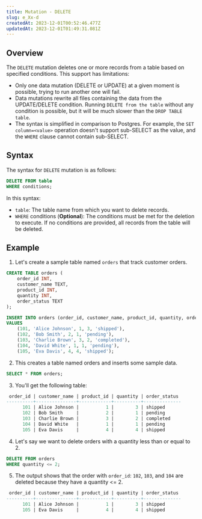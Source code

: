 ```yaml
---
title: Mutation - DELETE
slug: e_Xx-d
createdAt: 2023-12-01T00:52:46.477Z
updatedAt: 2023-12-01T01:49:31.081Z
---
```


## **Overview**

The `DELETE` mutation deletes one or more records from a table based on specified conditions. This support has limitations:
- Only one data mutation (DELETE or UPDATE) at a given moment is possible, trying to run another one will fail.
- Data mutations rewrite all files containing the data from the UPDATE/DELETE condition. Running `DELETE from the table` without any condition is possible, but it will be much slower than the `DROP TABLE table`.
- The syntax is simplified in comparison to Postgres. For example, the `SET column=<value>` operation doesn't support sub-SELECT as the value, and the `WHERE` clause cannot contain sub-SELECT.

## **Syntax**
The syntax for `DELETE` mutation is as follows:

```sql
DELETE FROM table
WHERE conditions;
```
In this syntax:
- `table`: The table name from which you want to delete records.
- `WHERE` conditions (**Optional**): The conditions must be met for the deletion to execute. If no conditions are provided, all records from the table will be deleted.

## **Example**
1. Let's create a sample table named `orders` that track customer orders.

```sql
CREATE TABLE orders (
    order_id INT,
    customer_name TEXT,
    product_id INT,
    quantity INT,
    order_status TEXT
);

INSERT INTO orders (order_id, customer_name, product_id, quantity, order_status)
VALUES
    (101, 'Alice Johnson', 1, 3, 'shipped'),
    (102, 'Bob Smith', 2, 1, 'pending'),
    (103, 'Charlie Brown', 3, 2, 'completed'),
    (104, 'David White', 1, 1, 'pending'),
    (105, 'Eva Davis', 4, 4, 'shipped');
```

2. This creates a table named orders and inserts some sample data.

```sql
SELECT * FROM orders;
```
3. You'll get the following table:
```sql
 order_id | customer_name | product_id | quantity | order_status 
----------+---------------+------------+----------+--------------
      101 | Alice Johnson |          1 |        3 | shipped
      102 | Bob Smith     |          2 |        1 | pending
      103 | Charlie Brown |          3 |        2 | completed
      104 | David White   |          1 |        1 | pending
      105 | Eva Davis     |          4 |        4 | shipped
```
4. Let's say we want to delete orders with a quantity less than or equal to 2.
```sql
DELETE FROM orders
WHERE quantity <= 2;
```

5. The output shows that the order with `order_id`: `102`, `103`, and `104` are deleted because they have a quantity <= 2.
```sql
 order_id | customer_name | product_id | quantity | order_status 
----------+---------------+------------+----------+--------------
      101 | Alice Johnson |          1 |        3 | shipped
      105 | Eva Davis     |          4 |        4 | shipped






















